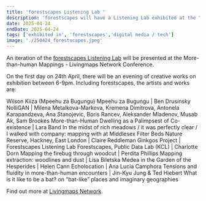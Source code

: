 ```yaml
---
title: 'forestscapes Listening Lab '
description: 'forestscapes will have a Listening Lab exhibited at the "More-than-human mappings" Livingmaps Network Conference between 24-26th April 2025 at Senate House in London.'
date: 2025-04-24
endDate: 2025-04-24
tags: ['exhibited in', 'forestscapes','digital media / tech']
image: './250424_forestscapes.jpeg'
---
```


An iteration of the [forestscapes Listening Lab](https://publicdatalab.org/projects/forestscapes/) will be presented at the More-than-human Mappings - Livingmaps Network Conference. 

On the first day on 24th April, there will be an evening of creative works on exhibition between 6-9pm. Including forestscapes, the artists and works are: 

Wilson Kiiza (Mpeehu za Bugungu) Mpeehu za Bugungu | Ben Drusinsky NolliGAN | Milena Metalkova-Markova, Kremena Dimitrova, Antonela Karapandzeva, Ana Stanojevic, Boris Rancev, Aleksander Mladenov, Musab Ak, Sam Brookes More-than-Human Dwelling as a Palimpsest of Co-existence | Lara Band In the midst of rich meadows / it was perfectly clear / I walked with company: mapping with at Middlesex Filter Beds Nature Reserve, Hackney, East London | Claire Reddleman Ginkgos Project | Forestscapes Listening Lab Forestscapes, Public Data Lab (KCL) | Charlotte Dorn Mapping the firebug through woodcut | Perdita Phillips Mapping extraction: woodlines and dust | Lisa Biletska Medea in the Garden of the Hesperides | Helen Cann Echolocation | Ana Lucia Camphora Tensions and fluidity in more-than-human encounters | Jin-Kyu Jung & Ted Hiebert What is it like to be a bat? on “bat-like” places and imaginary geographies 

Find out more at [Livingmaps Network](https://www.livingmaps.org/forthcoming-events/2025/4/24/more-than-human-mappings-livingmaps-network-conference-24-26th-april-2025). 

